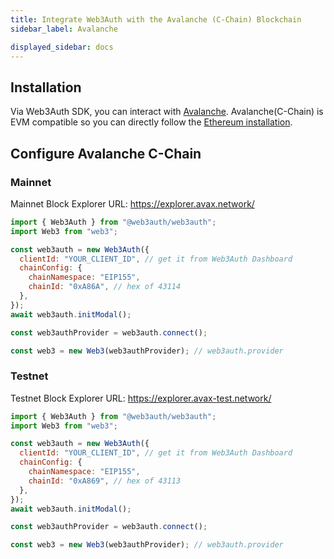 ```yaml
---
title: Integrate Web3Auth with the Avalanche (C-Chain) Blockchain
sidebar_label: Avalanche

displayed_sidebar: docs
---
```


## Installation

Via Web3Auth SDK, you can interact with [Avalanche](https://www.avalabs.org). Avalanche(C-Chain) is EVM compatible so you can directly follow the
[Ethereum installation](./ethereum).

## Configure Avalanche C-Chain

### Mainnet

Mainnet Block Explorer URL: https://explorer.avax.network/

```js
import { Web3Auth } from "@web3auth/web3auth";
import Web3 from "web3";

const web3auth = new Web3Auth({
  clientId: "YOUR_CLIENT_ID", // get it from Web3Auth Dashboard
  chainConfig: {
    chainNamespace: "EIP155",
    chainId: "0xA86A", // hex of 43114
  },
});
await web3auth.initModal();

const web3authProvider = web3auth.connect();

const web3 = new Web3(web3authProvider); // web3auth.provider
```

### Testnet

Testnet Block Explorer URL: https://explorer.avax-test.network/

```js
import { Web3Auth } from "@web3auth/web3auth";
import Web3 from "web3";

const web3auth = new Web3Auth({
  clientId: "YOUR_CLIENT_ID", // get it from Web3Auth Dashboard
  chainConfig: {
    chainNamespace: "EIP155",
    chainId: "0xA869", // hex of 43113
  },
});
await web3auth.initModal();

const web3authProvider = web3auth.connect();

const web3 = new Web3(web3authProvider); // web3auth.provider
```

